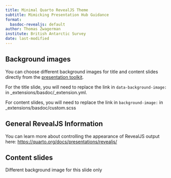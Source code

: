 ```yaml
---
title: Minimal Quarto RevealJS Theme
subtitle: Mimicking Presentation Hub Guidance
format:
  basdoc-revealjs: default
author: Thomas Zwagerman
institute: British Antarctic Survey
date: last-modified
---
```


## Background images

You can choose different background images for title and content slides directly from the [presentation toolkit](https://nercacuk.sharepoint.com/sites/BASDigitalwmod-Communications/sitePages/PowerPointPresentationsToolkit.aspx).

For the title slide, you will need to replace the link in `data-background-image:` in \_extensions/basdoc/\_extension.yml.

For content slides, you will need to replace the link in `background-image:` in \_extensions/basdoc/custom.scss

## General RevealJS Information

You can learn more about controlling the appearance of RevealJS output here: <https://quarto.org/docs/presentations/revealjs/>

## Content slides {background-image=https://nercacuk.sharepoint.com/sites/basdigitalwmod-communications/creative%20services%20assets/ppt_page_adelie01.jpg}
Different background image for this slide only